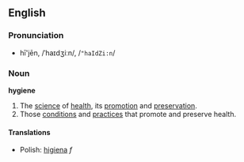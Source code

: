 ==English==
===Pronunciation===
*hī'jēn, /ˈhaɪdʒiːn/, /<tt>"haIdZi:n</tt>/

===Noun===
{{wikipedia}}
'''hygiene'''

#The [[science]] of [[health]], its [[promotion]] and [[preservation]].
#Those [[condition]]s and [[practice]]s that promote and preserve health.

====Translations====
*Polish: [[higiena]] ''f''